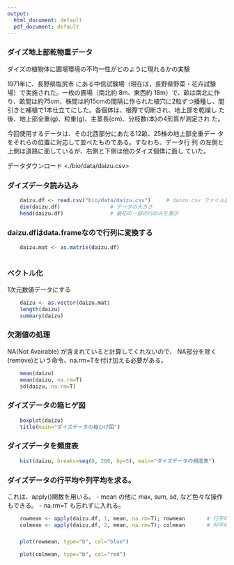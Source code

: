 ```yaml
---
output:
  html_document: default
  pdf_document: default
---
```

### ダイズ地上部乾物重データ

   ダイズの植物体に圃場環境の不均一性がどのように現れるかの実験

1971年に、長野県塩尻市 にある中信試験場（現在は，長野県野菜・花卉試験
場）で実施された。一枚の圃場（南北約 8m、東西約 18m）で、畝は南北に作
り、畝間は約75cm、株間は約15cmの間隔に作られた植穴に2粒ずつ播種し、間
引きと補植で1本仕立てにした。各個体は、根際で切断され、地上部を乾燥し
た後、地上部全重(g)、粒重(g)、主茎長(cm)、分枝数(本)の4形質が測定され
た。

今回使用するデータは、その北西部分にあたる12畝、25株の地上部全重デー
タをそれらの位置に対応して並べたものである。すなわち、データ行 列
の左側と上側は道路に面しているが、右側と下側は他のダイズ個体に面し
ていた。

データダウンロード <./bio/data/daizu.csv>


### ダイズデータ読み込み

```r
    daizu.df <- read.csv("bio/data/daizu.csv")     # daizu.csv ファイル読み込み
    dim(daizu.df)                # データの大きさ
    head(daizu.df)               # 最初の一部の行のみを表示
```

### daizu.dfはdata.frameなので行列に変換する

```r
    
    daizu.mat <- as.matrix(daizu.df)
	
```	
         
###  ベクトル化

1次元数値データにする

```r
	daizu <- as.vector(daizu.mat)
    length(daizu)
    summary(daizu)
```	


###  欠測値の処理

NA(Not Avairable) が含まれていると計算してくれないので、
NA部分を除く(remove)という命令、na.rm=Tを付け加える必要がある。

```r
    mean(daizu)
    mean(daizu, na.rm=T)
    sd(daizu, na.rm=T)
```

### ダイズデータの箱ヒゲ図

```r
    boxplot(daizu)
    title(main="ダイズデータの箱ひげ図")
```

### ダイズデータを頻度表
```r
    hist(daizu, breaks=seq(0, 200, by=5), main="ダイズデータの頻度表")
```

### ダイズデータの行平均や列平均を求る。

これは、apply()関数を用いる。
-   mean の他に max, sum, sd, など色々な操作もできる。
-   na.rm=T も忘れずに入れる。

```r
    rowmean <- apply(daizu.df, 1, mean, na.rm=T); rowmean		# 行平均
    colmean <- apply(daizu.df, 2, mean, na.rm=T); colmean		# 列平均
```

### 
```r
    plot(rowmean, type="b", col="blue") 
    
    plot(colmean, type="b", col="red")
```

